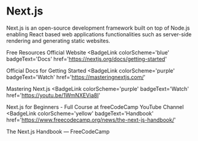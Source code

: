 # Next.js

Next.js is an open-source development framework built on top of Node.js
enabling React based web applications functionalities such as server-side
rendering and generating static websites.

<ResourceGroupTitle>Free Resources</ResourceGroupTitle>
<BadgeLink colorScheme='blue' badgeText='Website' href='https://nextjs.org/'>
  Official Website
</BadgeLink>
<BadgeLink
  colorScheme='blue'
  badgeText='Docs'
  href='https://nextjs.org/docs/getting-started'
>
  Official Docs for Getting Started
</BadgeLink>
<BadgeLink
  colorScheme='purple'
  badgeText='Watch'
  href='https://masteringnextjs.com/'
>
  Mastering Next.js
</BadgeLink>
<BadgeLink
  colorScheme='purple'
  badgeText='Watch'
  href='https://youtu.be/1WmNXEVia8I'
>
  Next.js for Beginners - Full Course at freeCodeCamp YouTube Channel
</BadgeLink>
<BadgeLink
  colorScheme='yellow'
  badgeText='Handbook'
  href='https://www.freecodecamp.org/news/the-next-js-handbook/'
>
  The Next.js Handbook — FreeCodeCamp
</BadgeLink>
